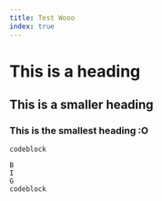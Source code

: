 ```yaml
---
title: Test Wooo
index: true
---
```

# This is a heading
## This is a smaller heading
### This is the smallest heading :O
`codeblock`
```
B
I
G
codeblock
```

